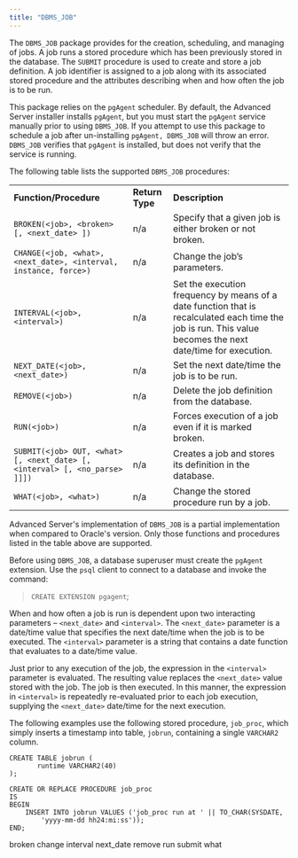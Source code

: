 ```yaml
---
title: "DBMS_JOB"
---
```




The `DBMS_JOB` package provides for the creation, scheduling, and managing of jobs. A job runs a stored procedure which has been previously stored in the database. The `SUBMIT` procedure is used to create and store a job definition. A job identifier is assigned to a job along with its associated stored procedure and the attributes describing when and how often the job is to be run.

This package relies on the `pgAgent` scheduler. By default, the Advanced Server installer installs `pgAgent`, but you must start the `pgAgent` service manually prior to using `DBMS_JOB`. If you attempt to use this package to schedule a job after un-installing `pgAgent, DBMS_JOB` will throw an error. `DBMS_JOB` verifies that `pgAgent` is installed, but does not verify that the service is running.

The following table lists the supported `DBMS_JOB` procedures:

|                                                                            |                 |                                                                                                                                                             |
| -------------------------------------------------------------------------- | --------------- | ----------------------------------------------------------------------------------------------------------------------------------------------------------- |
| **Function/Procedure**                                                     | **Return Type** | **Description**                                                                                                                                             |
| `BROKEN(<job>, <broken> [, <next_date> ])`                                 | n/a             | Specify that a given job is either broken or not broken.                                                                                                    |
| `CHANGE(<job, <what>, <next_date>, <interval, instance, force>)`           | n/a             | Change the job’s parameters.                                                                                                                                |
| `INTERVAL(<job>, <interval>)`                                              | n/a             | Set the execution frequency by means of a date function that is recalculated each time the job is run. This value becomes the next date/time for execution. |
| `NEXT_DATE(<job>, <next_date>)`                                            | n/a             | Set the next date/time the job is to be run.                                                                                                                |
| `REMOVE(<job>)`                                                            | n/a             | Delete the job definition from the database.                                                                                                                |
| `RUN(<job>)`                                                               | n/a             | Forces execution of a job even if it is marked broken.                                                                                                      |
| `SUBMIT(<job> OUT, <what> [, <next_date> [, <interval> [, <no_parse> ]]])` | n/a             | Creates a job and stores its definition in the database.                                                                                                    |
| `WHAT(<job>, <what>)`                                                      | n/a             | Change the stored procedure run by a job.                                                                                                                   |

Advanced Server's implementation of `DBMS_JOB` is a partial implementation when compared to Oracle's version. Only those functions and procedures listed in the table above are supported.

Before using `DBMS_JOB`, a database superuser must create the `pgAgent` extension. Use the `psql` client to connect to a database and invoke the command:

> `CREATE EXTENSION pgagent`;

When and how often a job is run is dependent upon two interacting parameters – `<next_date>` and `<interval>`. The `<next_date>` parameter is a date/time value that specifies the next date/time when the job is to be executed. The `<interval>` parameter is a string that contains a date function that evaluates to a date/time value.

Just prior to any execution of the job, the expression in the `<interval>` parameter is evaluated. The resulting value replaces the `<next_date>` value stored with the job. The job is then executed. In this manner, the expression in `<interval>` is repeatedly re-evaluated prior to each job execution, supplying the `<next_date>` date/time for the next execution.

The following examples use the following stored procedure, `job_proc`, which simply inserts a timestamp into table, `jobrun`, containing a single `VARCHAR2` column.

``` text
CREATE TABLE jobrun (
       runtime VARCHAR2(40)
);

CREATE OR REPLACE PROCEDURE job_proc
IS
BEGIN
    INSERT INTO jobrun VALUES ('job_proc run at ' || TO_CHAR(SYSDATE,
        'yyyy-mm-dd hh24:mi:ss'));
END;
```

<div class="toctree" data-maxdepth="5">

broken change interval next_date remove run submit what

</div>
